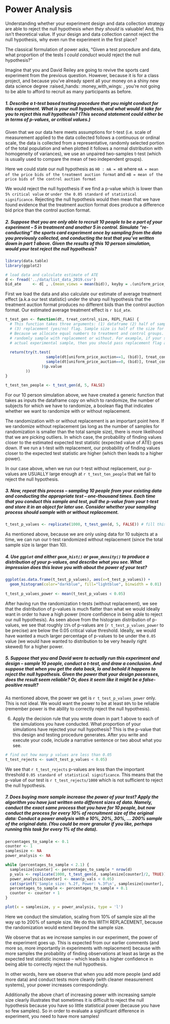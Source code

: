 # Power Analysis 

Understanding whether your experiment design and data collection strategy are able to reject the null hypothesis *when they should* is valuable! And, this isn't theoretical value. If your design and data collection cannot reject the null hypothesis, why even run the experiment in the first place?

The classical formulation of power asks, "Given a test procedure and data, what proportion of the tests I *could conduct* would reject the null hypothesis?" 

Imagine that you and David Reiley are going to revive the sports card experiment from the previous question. However, because it is for a class project, and because you've already spent all your money on a shiny new data science degree :raised_hands: :money_with_wings: , you're not going to be able to afford to recruit as many participants as before. 

##### 1. Describe a t-test based testing procedure that you might conduct for this experiment. What is your null hypothesis, and what would it take for you to reject this null hypothesis? (This second statement could either be in terms of p-values, or critical values.)

Given that we our data here meets assumptions for t-test (i.e. scale of measurement applied to the data collected follows a continuous or ordinal scale, the data is collected from a representative, randomly selected portion of the total population and when plotted it follows a normal distribution with homogeneity of variances), we use an unpaired two-samples t-test (which is usually used to compare the mean of two independent groups). 

Here we could state our null hypothesis as `H0 : mA = mB` where `mA = mean of the price bids of the treatment auction format` and `mB = mean of the price bids of the control auction format` 

We would reject the null hypothesis if we find a p-value which is lower than `5% critical value` or `under the 0.05 standard of statistical significance`. Rejecting the null hypothesis would then mean that we have found evidence that the treatment auction format does produce a difference bid price than the control auction format. 


##### 2. Suppose that you are only able to recruit 10 people to be a part of your experiment -- 5 in treatment and another 5 in control. Simulate "re-conducting" the sports card experiment once by sampling from the data you previously collected, and conducting the test that you've written down in part 1 above. Given the results of this 10 person simulation, would your test reject the null hypothesis?

```r
library(data.table)
library(ggplot2)

# load data and calculate estimate of ATE
d <- fread('../data/list_data_2019.csv')
bid_ate     <- d[ , .(mean_views = mean(bid)), keyby = .(uniform_price_auction)][, diff(mean_views)]

```

First we load the data and also calculate our estimate of average treatment effect (a.k.a our test statistic) under the sharp null hypothesis that the treatment auction format produces no different bids than the control auction format. Our estimated average treatment effect is `r bid_ate`.


```r
t_test_gen <- function(dt, treat_control_size, REPL_FLAG) {
  # This function takes three arguments: (1) dataframe (2) half of sample size for which to run t-tes and 
  # (3) replacement (yes/no) flag. Sample size is half of the size for which we want to run erxperiment. 
  # Because we allocate equal numbers to treatment and control groups. Replacement flag tells whether we want to 
  # randomly sample with replacement or without. For example, if your sample size chosen is larger than the 
  # actual experimental sample, then you should pass replacement flag as TRUE
  
  return(try(t.test(
                  sample(dt[uniform_price_auction==1, (bid)], treat_control_size, replace=REPL_FLAG),
                  sample(dt[uniform_price_auction==0, (bid)], treat_control_size, replace=REPL_FLAG)
                )$p.value
         ))
}

```


```r

t_test_ten_people <- t_test_gen(d, 5, FALSE)

```

For our 10 person simulation above, we have created a generic function that takes as inputs the dataframe copy on which to randomize, the number of subjects for which we have to randomize, a boolean flag that indicates whether we want to randomize with or without replacement.

The randomization with or without replacement is an important point here. If we randomize without replacement (as long as the number of samples for randomization is smaller than the total sample size), there is more likelihood that we are picking outliers. In which case, the probability of finding values closer to the estimated expected test statistic (expected value of ATE) goes down. If we run a t-test with replacement, our probability of finding values closer to the expected test statistic are higher (which then leads to a higher power).

In our case above, when we run our t-test without replacement, our p-values are USUALLY large enough at `r t_test_ten_people` that we fail to reject the null hypothesis.

##### 3. Now, repeat this process -- sampling 10 people from your existing data and conducting the appropriate test -- one-thousand times. Each time that you conduct this sample and test, pull the p-value from your t-test and store it in an object for later use. Consider whether your sampling process should sample with or without replacement.


```r
t_test_p_values <- replicate(1000, t_test_gen(d, 5, FALSE)) # fill this in with the p-values from your power analysis
```

As mentioned above, because we are only using data for 10 subjects at a time, we can run our t-test randomized without replacement (since the total sample size is larger than 10).


##### 4. Use `ggplot` and either `geom_hist()` or `geom_density()` to produce a distribution of your p-values, and describe what you see. What impression does this leave you with about the power of your test? 

```r
ggplot(as.data.frame(t_test_p_values), aes(x=t_test_p_values)) +
  geom_histogram(color="darkblue", fill="lightblue", binwidth = 0.01)
  
t_test_p_values_power <- mean(t_test_p_values < 0.05)

```

After having run the randomization t-tests (without replacement), we see that the distribution of p-values is much flatter than what we would ideally want in order to have a high power (more confidence in being able to reject our null hypothesis). As seen above from the histogram distribution of p-values, we see that roughly `15%` of p-values are (`r t_test_p_values_power` to be precise) are below the 0.05 critical value threshold. Ideally, we would have wanted a much larger percentage of p-values to be under the `0.05` value (we would have wanted to distribution to be very heavily right skewed) for a higher power. 

##### 5. Suppose that you and David were to actually run this experiment and design -- sample 10 people, conduct a t-test, and draw a conclusion. **And** suppose that when you get the data back, **lo and behold** it happens to reject the null hypothesis. Given the power that your design possesses, does the result seem reliable? Or, does it seem like it might be a false-positive result?

As mentioned above, the power we get is `r t_test_p_values_power` only. This is not ideal. We would want the power to be at least `80%` to be reliable (remember power is the ability to correctly reject the null hypothesis).

6. Apply the decision rule that you wrote down in part 1 above to each of the simulations you have conducted. What proportion of your simulations have rejected your null hypothesis? This is the p-value that this design and testing procedure generates. After you write and execute your code, include a narrative sentence or two about what you see.  

```r

# find out how many p values are less than 0.05
t_test_rejects <- sum(t_test_p_values < 0.05)

```

We see that `r t_test_rejects` p-values are less than the important threshold `0.05 standard of statistical significance`. This means that the p-value of our test is `r t_test_rejects/1000` which is not sufficient to reject the null hypothesis.

##### 7. Does buying more sample increase the power of your test? Apply the algorithm you have just written onto different sizes of data. Namely, conduct the exact same process that you have for 10 people, but now conduct the process for every 10% of recruitment size of the original data: Conduct a power analysis with a 10%, 20%, 30%, ... 200% sample of the original data. (You could be more granular if you like, perhaps running this task for every 1% of the data). 

```r
percentages_to_sample <- 0.1
counter <- 1
samplesize <- NA
power_analysis <- NA

while (percentages_to_sample < 2.1) {
  samplesize[counter] <- percentages_to_sample * nrow(d)
  p_vals <- replicate(1000, t_test_gen(d, samplesize[counter]/2, TRUE))
  power_analysis[counter] <- mean(p_vals < 0.05)
  cat(sprintf('Sample size: %.2f, Power: %.3f\n', samplesize[counter], power_analysis[counter]))
  percentages_to_sample <- percentages_to_sample + 0.1
  counter <- counter + 1
}

plot(x = samplesize, y = power_analysis, type = 'l')

```

Here we conduct the simulation, scaling from 10% of sample size all the way up to 200% of sample size. We do this WITH REPLACEMENT, because the randomization would extend beyond the sample size.

We observe that as we increase samples in our experiment, the power of the experiment goes up. This is expected from our earlier comments (and more so, more importantly in experiments with replacement) because with more samples the probability of finding observations at least as large as the expected test statistic increase -- which leads to a higher confidence in being able to correctly reject the null hypothesis. 

In other words, here we observe that when you add more people (and add more data) and conduct tests more cleanly (with cleaner measurement systems), your power increases correspondingly.

Additionally the above chart of increasing power with increasing sample size clearly illustrates that sometimes it is difficult to reject the null hypothesis because you have so little statistical power (because you have so few samples). So in order to evaluate a siginificant difference in experiment, you need to have more samples!

